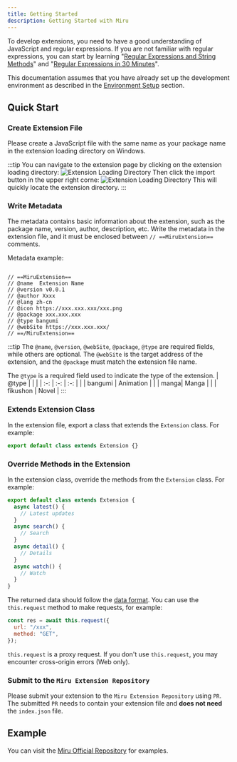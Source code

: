 ```yaml
---
title: Getting Started
description: Getting Started with Miru
---
```


To develop extensions, you need to have a good understanding of JavaScript and regular expressions. If you are not familiar with regular expressions, you can start by learning "[Regular Expressions and String Methods](https://zh.javascript.info/regexp-methods)" and "[Regular Expressions in 30 Minutes](https://deerchao.net/tutorials/regex/regex.htm)".

This documentation assumes that you have already set up the development environment as described in the [Environment Setup](/en/developer/1-environment/) section.

## Quick Start

### Create Extension File

Please create a JavaScript file with the same name as your package name in the extension loading directory on Windows.

:::tip
You can navigate to the extension page by clicking on the extension loading directory:
![Extension Loading Directory](./images/1689866233139.png)
Then click the import button in the upper right corne:
![Extension Loading Directory](./images/1689866249425.png)
This will quickly locate the extension directory.
:::

### Write Metadata

The metadata contains basic information about the extension, such as the package name, version, author, description, etc. Write the metadata in the extension file, and it must be enclosed between `// ==MiruExtension==` comments.

Metadata example:

```text

// ==MiruExtension==
// @name  Extension Name
// @version v0.0.1
// @author Xxxx
// @lang zh-cn
// @icon https://xxx.xxx.xxx/xxx.png
// @package xxx.xxx.xxx
// @type bangumi
// @webSite https://xxx.xxx.xxx/
// ==/MiruExtension==

```

:::tip
The `@name`, `@version`, `@webSite`, `@package`, `@type` are required fields, while others are optional.
The `@webSite` is the target address of the extension, and the `@package`  must match the extension file name.

The `@type` is a required field used to indicate the type of the extension.
| @type | | |
| :-: | :-: | :-: |
| | bangumi | Animation |
| | manga| Manga |
| | fikushon | Novel |
:::

### Extends Extension Class

In the extension file, export a class that extends the `Extension` class. For example:

```javascript
export default class extends Extension {}
```

### Override Methods in the Extension

In the extension class, override the methods from the `Extension` class. For example:

```javascript
export default class extends Extension {
  async latest() {
    // Latest updates
  }
  async search() {
    // Search
  }
  async detail() {
    // Details
  }
  async watch() {
    // Watch
  }
}
```

The returned data should follow the [data format](/en/developer/3-data/).
You can use the `this.request` method to make requests, for example:

```javascript
const res = await this.request({
  url: "/xxx",
  method: "GET",
});
```

`this.request`  is a proxy request. If you don't use `this.request`, you may encounter cross-origin errors (Web only).

### Submit to the `Miru Extension Repository`

Please submit your extension to the `Miru Extension Repository` using `PR`. The submitted `PR` needs to contain your extension file and **does not need** the `index.json` file.

## Example

You can visit the [Miru Official Repository](https://miru-repo.0n0.dev) for examples.
